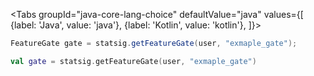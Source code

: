 
<Tabs
  groupId="java-core-lang-choice"
  defaultValue="java"
  values={[
    {label: 'Java', value: 'java'},
    {label: 'Kotlin', value: 'kotlin'},
  ]}>
  <TabItem value="java">

```java
FeatureGate gate = statsig.getFeatureGate(user, "exmaple_gate");
```

  </TabItem>
  <TabItem value="kotlin">

```kotlin
val gate = statsig.getFeatureGate(user, "exmaple_gate")
```

  </TabItem>
</Tabs>
